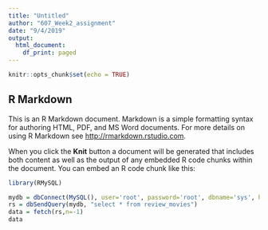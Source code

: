 ```yaml
---
title: "Untitled"
author: "607_Week2_assignment"
date: "9/4/2019"
output: 
  html_document:
    df_print: paged
---
```


```r
knitr::opts_chunk$set(echo = TRUE)
```

## R Markdown

This is an R Markdown document. Markdown is a simple formatting syntax for authoring HTML, PDF, and MS Word documents. For more details on using R Markdown see <http://rmarkdown.rstudio.com>.

When you click the **Knit** button a document will be generated that includes both content as well as the output of any embedded R code chunks within the document. You can embed an R code chunk like this:

```r

library(RMySQL)

mydb = dbConnect(MySQL(), user='root', password='root', dbname='sys', host='localhost')
rs = dbSendQuery(mydb, "select * from review_movies")
data = fetch(rs,n=-1)
data

```
